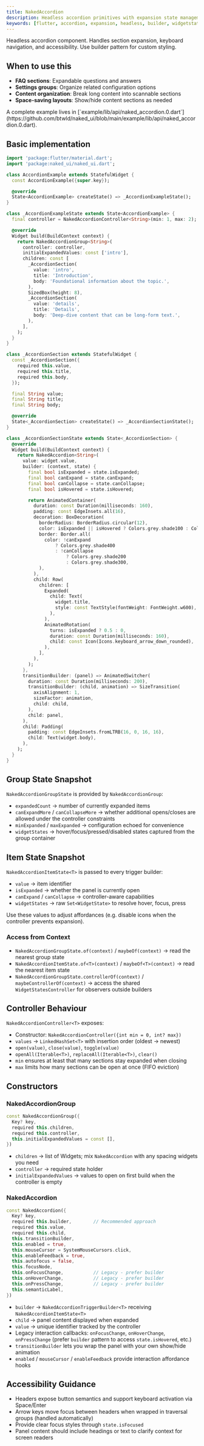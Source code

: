 ```yaml
---
title: NakedAccordion
description: Headless accordion primitives with expansion state management and typed builders for fully custom triggers
keywords: [flutter, accordion, expansion, headless, builder, widgetstate]
---
```


Headless accordion component. Handles section expansion, keyboard navigation, and accessibility. Use builder pattern for custom styling.

## When to use this

- **FAQ sections**: Expandable questions and answers
- **Settings groups**: Organize related configuration options
- **Content organization**: Break long content into scannable sections
- **Space-saving layouts**: Show/hide content sections as needed

<Info>
  A complete example lives in [`example/lib/api/naked_accordion.0.dart`](https://github.com/btwld/naked_ui/blob/main/example/lib/api/naked_accordion.0.dart).
</Info>

## Basic implementation

```dart
import 'package:flutter/material.dart';
import 'package:naked_ui/naked_ui.dart';

class AccordionExample extends StatefulWidget {
  const AccordionExample({super.key});

  @override
  State<AccordionExample> createState() => _AccordionExampleState();
}

class _AccordionExampleState extends State<AccordionExample> {
  final controller = NakedAccordionController<String>(min: 1, max: 2);

  @override
  Widget build(BuildContext context) {
    return NakedAccordionGroup<String>(
      controller: controller,
      initialExpandedValues: const ['intro'],
      children: const [
        _AccordionSection(
          value: 'intro',
          title: 'Introduction',
          body: 'Foundational information about the topic.',
        ),
        SizedBox(height: 8),
        _AccordionSection(
          value: 'details',
          title: 'Details',
          body: 'Deep-dive content that can be long-form text.',
        ),
      ],
    );
  }
}

class _AccordionSection extends StatefulWidget {
  const _AccordionSection({
    required this.value,
    required this.title,
    required this.body,
  });

  final String value;
  final String title;
  final String body;

  @override
  State<_AccordionSection> createState() => _AccordionSectionState();
}

class _AccordionSectionState extends State<_AccordionSection> {
  @override
  Widget build(BuildContext context) {
    return NakedAccordion<String>(
      value: widget.value,
      builder: (context, state) {
        final bool isExpanded = state.isExpanded;
        final bool canExpand = state.canExpand;
        final bool canCollapse = state.canCollapse;
        final bool isHovered = state.isHovered;

        return AnimatedContainer(
          duration: const Duration(milliseconds: 160),
          padding: const EdgeInsets.all(16),
          decoration: BoxDecoration(
            borderRadius: BorderRadius.circular(12),
            color: isExpanded || isHovered ? Colors.grey.shade100 : Colors.white,
            border: Border.all(
              color: !canExpand
                  ? Colors.grey.shade400
                  : !canCollapse
                      ? Colors.grey.shade200
                      : Colors.grey.shade300,
            ),
          ),
          child: Row(
            children: [
              Expanded(
                child: Text(
                  widget.title,
                  style: const TextStyle(fontWeight: FontWeight.w600),
                ),
              ),
              AnimatedRotation(
                turns: isExpanded ? 0.5 : 0,
                duration: const Duration(milliseconds: 160),
                child: const Icon(Icons.keyboard_arrow_down_rounded),
              ),
            ],
          ),
        );
      },
      transitionBuilder: (panel) => AnimatedSwitcher(
        duration: const Duration(milliseconds: 200),
        transitionBuilder: (child, animation) => SizeTransition(
          axisAlignment: 1,
          sizeFactor: animation,
          child: child,
        ),
        child: panel,
      ),
      child: Padding(
        padding: const EdgeInsets.fromLTRB(16, 0, 16, 16),
        child: Text(widget.body),
      ),
    );
  }
}
```

## Group State Snapshot

`NakedAccordionGroupState` is provided by `NakedAccordionGroup`:

- `expandedCount` → number of currently expanded items
- `canExpandMore` / `canCollapseMore` → whether additional opens/closes are allowed under the controller constraints
- `minExpanded` / `maxExpanded` → configuration echoed for convenience
- `widgetStates` → hover/focus/pressed/disabled states captured from the group container

## Item State Snapshot

`NakedAccordionItemState<T>` is passed to every trigger builder:

- `value` → item identifier
- `isExpanded` → whether the panel is currently open
- `canExpand` / `canCollapse` → controller-aware capabilities
- `widgetStates` → raw `Set<WidgetState>` to resolve hover, focus, press

Use these values to adjust affordances (e.g. disable icons when the controller prevents expansion).

### Access from Context

- `NakedAccordionGroupState.of(context)` / `maybeOf(context)` → read the nearest group state
- `NakedAccordionItemState.of<T>(context)` / `maybeOf<T>(context)` → read the nearest item state
- `NakedAccordionGroupState.controllerOf(context)` / `maybeControllerOf(context)` → access the shared `WidgetStatesController` for observers outside builders

## Controller Behaviour

`NakedAccordionController<T>` exposes:

- Constructor: `NakedAccordionController({int min = 0, int? max})`
- `values` → `LinkedHashSet<T>` with insertion order (oldest → newest)
- `open(value)`, `close(value)`, `toggle(value)`
- `openAll(Iterable<T>)`, `replaceAll(Iterable<T>)`, `clear()`
- `min` ensures at least that many sections stay expanded when closing
- `max` limits how many sections can be open at once (FIFO eviction)

## Constructors

### NakedAccordionGroup

```dart
const NakedAccordionGroup({
  Key? key,
  required this.children,
  required this.controller,
  this.initialExpandedValues = const [],
})
```

- `children` → list of Widgets; mix `NakedAccordion` with any spacing widgets you need
- `controller` → required state holder
- `initialExpandedValues` → values to open on first build when the controller is empty

### NakedAccordion

```dart
const NakedAccordion({
  Key? key,
  required this.builder,        // Recommended approach
  required this.value,
  required this.child,
  this.transitionBuilder,
  this.enabled = true,
  this.mouseCursor = SystemMouseCursors.click,
  this.enableFeedback = true,
  this.autofocus = false,
  this.focusNode,
  this.onFocusChange,           // Legacy - prefer builder
  this.onHoverChange,           // Legacy - prefer builder
  this.onPressChange,           // Legacy - prefer builder
  this.semanticLabel,
})
```

- `builder` → `NakedAccordionTriggerBuilder<T>` receiving `NakedAccordionItemState<T>`
- `child` → panel content displayed when expanded
- `value` → unique identifier tracked by the controller
- Legacy interaction callbacks: `onFocusChange`, `onHoverChange`, `onPressChange` (prefer `builder` pattern to access `state.isHovered`, etc.)
- `transitionBuilder` lets you wrap the panel with your own show/hide animation
- `enabled` / `mouseCursor` / `enableFeedback` provide interaction affordance hooks

## Accessibility Guidance

- Headers expose button semantics and support keyboard activation via Space/Enter
- Arrow keys move focus between headers when wrapped in traversal groups (handled automatically)
- Provide clear focus styles through `state.isFocused`
- Panel content should include headings or text to clarify context for screen readers
